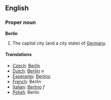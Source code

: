 ==English==
===Proper noun===
'''Berlin'''

#The capital city (and a city state) of [[Germany]].

====Translations====
*[[Czech]]: [[Berlín]]
*[[Dutch]]: [[Berlijn]] ''n''
*[[Esperanto]]: [[Berlino]]
*[[French]]: Berlin
*[[Italian]]: [[Berlino]] ''f''
*[[Polish]]: Berlin